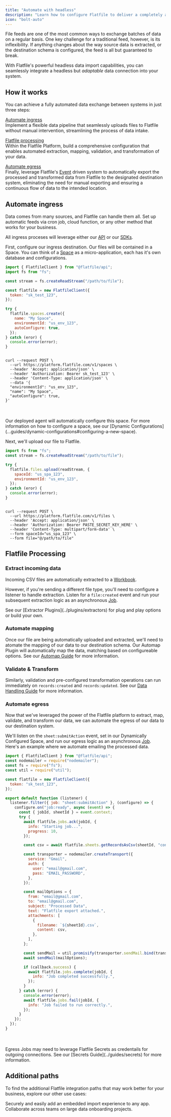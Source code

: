 ```yaml
---
title: "Automate with headless"
description: "Learn how to configure Flatfile to deliver a completely automated data import experience."
icon: "bolt-auto"
---
```


File feeds are one of the most common ways to exchange batches of data on a regular basis.
One key challenge for a traditional feed, however, is its inflexibility.
If anything changes about the way source data is extracted, or the destination schema is configured, the feed is all but guaranteed to break.

With Flatfile's powerful headless data import capabilities, you can seamlessly integrate a headless but _adaptable_ data connection into your system.

## How it works

You can achieve a fully automated data exchange between systems in just three steps:

[Automate ingress](#automate-ingress) \
Implement a flexible data pipeline that seamlessly uploads files to Flatfile without manual intervention, streamlining the process of data intake.

[Flatfile processing](#flatfile-processing) \
Within the Flatfile Platform, build a comprehensive configuration that enables automated extraction, mapping, validation, and transformation of your data.

[Automate egress](#automate-egress) \
Finally, leverage Flatfile's [Event](../concepts/events) driven system to automatically export the processed and transformed data from Flatfile to the designated destination system, eliminating the need for manual exporting and ensuring a continuous flow of data to the intended location.

## Automate ingress

Data comes from many sources, and Flatfile can handle them all. Set up automatic feeds via cron job, cloud function, or any other method that works for your business.

All ingress proceses will leverage either our [API](../api/overview) or our [SDKs](../sdk/overview).

First, configure our ingress destination. Our files will be contained in a Space. You can think of a <Tooltip tip="A micro-application...">[Space](../concepts/spaces)</Tooltip> as a micro-application, each has it's own database and configurations.

<CodeGroup>

```javascript node
import { FlatfileClient } from "@flatfile/api";
import fs from "fs";

const stream = fs.createReadStream("/path/to/file");

const flatfile = new FlatfileClient({
  token: "sk_test_123",
});

try {
  flatfile.spaces.create({
    name: "My Space",
    environmentId: "us_env_123",
    autoConfigure: true,
  });
} catch (eror) {
  console.error(error);
}
```

```shell curl

curl --request POST \
  --url https://platform.flatfile.com/v1/spaces \
  --header 'Accept: application/json' \
  --header 'Authorization: Bearer sk_test_123' \
  --header 'Content-Type: application/json' \
  --data '{
  "environmentId": "us_env_123",
  "name": "My Space",
  "autoConfigure": true,
}'
```

</CodeGroup>
<br></br>
<Note>
  Our deployed agent will automatically configure this space. For more
  information on how to configure a space, see our [Dynamic
  Configurations](...guides/dynamic-configurations#configuring-a-new-space).
</Note>

Next, we'll upload our file to Flatfile.

<CodeGroup>

```javascript node
import fs from "fs";
const stream = fs.createReadStream("/path/to/file");

try {
  flatfile.files.upload(readStream, {
    spaceId: "us_spa_123",
    environmentId: "us_env_123",
  });
} catch (eror) {
  console.error(error);
}
```

```shell curl

curl --request POST \
  --url https://platform.flatfile.com/v1/files \
  --header 'Accept: application/json' \
  --header 'Authorization: Bearer PASTE_SECRET_KEY_HERE' \
  --header 'Content-Type: multipart/form-data' \
  --form spaceId="us_spa_123" \
  --form file="@/path/to/file"

```

</CodeGroup>

## Flatfile Processing

### Extract incoming data

Incoming CSV files are automatically extracted to a <Tooltip tip="A collection of data...">[Workbook](../concepts/workbooks)</Tooltip>.

However, if you're sending a different file type, you'll need to configure a listener to handle extraction. Listen for a `file:created` event and run your subsequent extraction logic as an asynchronous [Job](../concepts/jobs).

<Note>
  See our [Extractor Plugins](../plugins/extractors) for plug and play options
  or build your own.
</Note>

### Automate mapping

Once our file are being automatically uploaded and extracted, we'll need to atomate the mapping of our data to our destination schema. Our Automap Plugin will automatically map the data, matching based on configureable options. See our [Automap Guide](../guides/automap) for more information.

### Validate & Transform

Similarly, validation and pre-configured transformation operations can run immediately on `records:created` and `records:updated`. See our [Data Handling Guide](../guides/handling-data) for more information.

### Automate egress

Now that we've leveraged the power of the Flatfile platform to extract, map, validate, and transform our data, we can automate the egress of our data to our destination system.

We'll listen on the `sheet:submitAction` event, set in our Dynamically Configured Space, and run our egress logic as an asynchronous [Job](../concepts/jobs). Here's an example where we automate emailing the processed data.

<CodeGroup>

```javascript node
import { FlatfileClient } from "@flatfile/api";
const nodemailer = require("nodemailer");
const fs = require("fs");
const util = require("util");

const flatfile = new FlatfileClient({
  token: "sk_test_123",
});

export default function (listener) {
  listener.filter({ job: "sheet:submitAction" }, (configure) => {
    configure.on("job:ready", async (event) => {
      const { jobId, sheetId } = event.context;
      try {
        await flatfile.jobs.ack(jobId, {
          info: "Starting job...",
          progress: 10,
        });

        const csv = await flatfile.sheets.getRecordsAsCsv(sheetId, "contacts");

        const transporter = nodemailer.createTransport({
          service: "Gmail",
          auth: {
            user: "email@gmail.com",
            pass: "EMAIL_PASSWORD",
          },
        });

        const mailOptions = {
          from: "email@gmail.com",
          to: "email@gmail.com",
          subject: "Processed Data",
          text: "Flatfile export attached.",
          attachments: [
            {
              filename: `${sheetId}.csv`,
              content: csv,
            },
          ],
        };

        const sendMail = util.promisify(transporter.sendMail.bind(transporter));
        await sendMail(mailOptions);

        if (callback.success) {
          await flatfile.jobs.complete(jobId, {
            info: "Job completed successfully.",
          });
        }
      } catch (error) {
        console.error(error);
        await flatfile.jobs.fail(jobId, {
          info: "Job failed to run correctly.",
        });
      }
    });
  });
}
```

</CodeGroup>
<br></br>
<Note>
  Egress Jobs may need to leverage Flatfile Secrets as credentails for outgoing connections. See our [Secrets Guide](../guides/secrets) for more information.
</Note>

## Additional paths

To find the additional Flatfile integration paths that may work better for your business, explore our other use cases:

<CardGroup cols={2}>
  <Card
    title="Embed in your app"
    icon="person-to-portal"
    href="/use-cases/embedding"
  >
    Securely and easily add an embedded import experience to any app.
  </Card>
  <Card
    title="Run onboarding projects"
    icon="arrow-progress"
    href="collaborate"
  >
    Collaborate across teams on large data onboarding projects.
  </Card>
</CardGroup>
